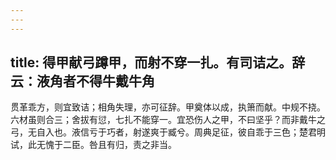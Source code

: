 ```yaml
---
---
---
```

title: 得甲献弓蹲甲，而射不穿一扎。有司诘之。辞云：液角者不得牛戴牛角
---



贯革乖方，则宜致诘；相角失理，亦可征辞。甲奠体以成，执箫而献。中规不挠。六材虽则合三；舍拔有愆，七扎不能穿一。宜恐伤人之甲，不曰坚乎？而非戴牛之弓，无自入也。液信亏于巧者，射遂爽于臧兮。周典足征，彼自乖于三色；楚君明试，此无愧于二臣。咎且有归，责之非当。
